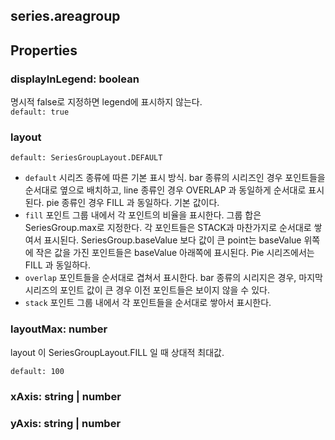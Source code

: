 ## series.areagroup

## Properties

### displayInLegend: boolean
명시적 false로 지정하면 legend에 표시하지 않는다.  
`default: true`  

### layout
`default: SeriesGroupLayout.DEFAULT`  
- `default` 시리즈 종류에 따른 기본 표시 방식.      bar 종류의 시리즈인 경우 포인트들을 순서대로 옆으로 배치하고,  line 종류인 경우  OVERLAP 과 동일하게 순서대로 표시된다.  pie 종류인 경우  FILL 과 동일하다.      기본 값이다.
- `fill` 포인트 그룹 내에서 각 포인트의 비율을 표시한다.      그룹 합은 SeriesGroup.max로 지정한다.  각 포인트들은 STACK과 마찬가지로 순서대로 쌓여서 표시된다.  SeriesGroup.baseValue 보다 값이 큰 point는 baseValue 위쪽에 작은 값을 가진  포인트들은 baseValue 아래쪽에 표시된다.      Pie 시리즈에서는  FILL 과 동일하다.
- `overlap` 포인트들을 순서대로 겹쳐서 표시한다.      bar 종류의 시리지은 경우,   마지막 시리즈의 포인트 값이 큰 경우 이전 포인트들은 보이지 않을 수 있다.
- `stack` 포인트 그룹 내에서 각 포인트들을 순서대로 쌓아서 표시한다.
### layoutMax: number
layout 이  SeriesGroupLayout.FILL 일 때 상대적 최대값.

  
`default: 100`  

### xAxis: string | number

### yAxis: string | number
